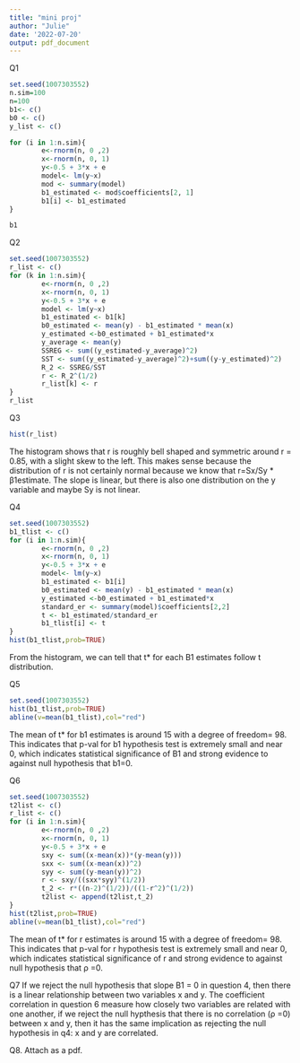 ```yaml
---
title: "mini proj"
author: "Julie"
date: '2022-07-20'
output: pdf_document
---
```


Q1
```r
set.seed(1007303552)
n.sim=100
n=100
b1<- c()
b0 <- c()
y_list <- c()

for (i in 1:n.sim){
        e<-rnorm(n, 0 ,2)
        x<-rnorm(n, 0, 1)
        y<-0.5 + 3*x + e
        model<- lm(y~x)
        mod <- summary(model)
        b1_estimated <- mod$coefficients[2, 1]
        b1[i] <- b1_estimated
}

b1
```

Q2
```r
set.seed(1007303552)
r_list <- c()
for (k in 1:n.sim){
        e<-rnorm(n, 0 ,2)
        x<-rnorm(n, 0, 1)
        y<-0.5 + 3*x + e
        model <- lm(y~x)
        b1_estimated <- b1[k]
        b0_estimated <- mean(y) - b1_estimated * mean(x)
        y_estimated <-b0_estimated + b1_estimated*x
        y_average <- mean(y)
        SSREG <- sum((y_estimated-y_average)^2)
        SST <- sum((y_estimated-y_average)^2)+sum((y-y_estimated)^2)
        R_2 <- SSREG/SST
        r <- R_2^(1/2)
        r_list[k] <- r
}
r_list
```

Q3
```r
hist(r_list)
```
The histogram shows that r is roughly bell shaped and symmetric around r = 0.85, with a slight skew to the left. This makes sense because the distribution of r is not certainly normal because we know that r=Sx/Sy * β1estimate. The slope is linear, but there is also one distribution on the y variable and maybe Sy is not linear.


Q4 
```r
set.seed(1007303552)
b1_tlist <- c()
for (i in 1:n.sim){
        e<-rnorm(n, 0 ,2)
        x<-rnorm(n, 0, 1)
        y<-0.5 + 3*x + e
        model<- lm(y~x)
        b1_estimated <- b1[i]
        b0_estimated <- mean(y) - b1_estimated * mean(x)
        y_estimated <-b0_estimated + b1_estimated*x
        standard_er <- summary(model)$coefficients[2,2]
        t <- b1_estimated/standard_er
        b1_tlist[i] <- t
}
hist(b1_tlist,prob=TRUE)

```
From the histogram, we can tell that t* for each B1 estimates follow t distribution.

Q5
```r
set.seed(1007303552)
hist(b1_tlist,prob=TRUE)
abline(v=mean(b1_tlist),col="red")
```

The mean of t* for b1 estimates is around 15 with a degree of freedom= 98. This indicates that p-val for b1 hypothesis test is extremely small and near 0, which indicates statistical significance of B1 and strong evidence to against null hypothesis that b1=0. 


Q6
```r
set.seed(1007303552)
t2list <- c()
r_list <- c()
for (i in 1:n.sim){
        e<-rnorm(n, 0 ,2)
        x<-rnorm(n, 0, 1)
        y<-0.5 + 3*x + e
        sxy <- sum((x-mean(x))*(y-mean(y)))
        sxx <- sum((x-mean(x))^2)
        syy <- sum((y-mean(y))^2)
        r <- sxy/((sxx*syy)^(1/2))
        t_2 <- r*((n-2)^(1/2))/((1-r^2)^(1/2))
        t2list <- append(t2list,t_2)
}
hist(t2list,prob=TRUE)
abline(v=mean(b1_tlist),col="red")
```
The mean of t* for r estimates is around 15 with a degree of freedom= 98. This indicates that p-val for r hypothesis test is extremely small and near 0, which indicates statistical significance of r and strong evidence to against null hypothesis that ρ =0. 

Q7
If we reject the null hypothesis that slope B1 = 0 in question 4, then there is a linear relationship between two variables x and y. The coefficient correlation in question 6 measure how closely two variables are related with one another, if we reject the null hypthesis that there is no correlation (ρ =0) between x and y, then it has the same implication as rejecting the null hypothesis in q4: x and y are correlated.

Q8. Attach as a pdf. 
